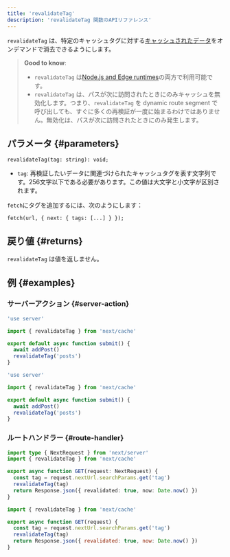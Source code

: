 ```yaml
---
title: 'revalidateTag'
description: 'revalidateTag 関数のAPIリファレンス'
---
```


`revalidateTag` は、特定のキャッシュタグに対する[キャッシュされたデータ](/docs/app/building-your-application/caching)をオンデマンドで消去できるようにします。

> **Good to know**:
>
> - `revalidateTag` は[Node.js and Edge runtimes](/docs/app/building-your-application/rendering/edge-and-nodejs-runtimes)の両方で利用可能です。
> - `revalidateTag` は、パスが次に訪問されたときにのみキャッシュを無効化します。つまり、`revalidateTag` を dynamic route segment で呼び出しても、すぐに多くの再検証が一度に始まるわけではありません。無効化は、パスが次に訪問されたときにのみ発生します。

## パラメータ {#parameters}

```tsx
revalidateTag(tag: string): void;
```

- `tag`: 再検証したいデータに関連づけられたキャッシュタグを表す文字列です。256文字以下である必要があります。この値は大文字と小文字が区別されます。

`fetch`にタグを追加するには、次のようにします：

```tsx
fetch(url, { next: { tags: [...] } });
```

## 戻り値 {#returns}

`revalidateTag` は値を返しません。

## 例 {#examples}

### サーバーアクション {#server-action}

<Tabs>
<TabItem value="ts" label="TypeScript">

```ts title="app/actions.ts" switcher
'use server'

import { revalidateTag } from 'next/cache'

export default async function submit() {
  await addPost()
  revalidateTag('posts')
}
```

</TabItem>
<TabItem value="js" label="JavaScript">

```js title="app/actions.js" switcher
'use server'

import { revalidateTag } from 'next/cache'

export default async function submit() {
  await addPost()
  revalidateTag('posts')
}
```

</TabItem>
</Tabs>

### ルートハンドラー {#route-handler}

<Tabs>
<TabItem value="ts" label="TypeScript">

```ts title="app/api/revalidate/route.ts" switcher
import type { NextRequest } from 'next/server'
import { revalidateTag } from 'next/cache'

export async function GET(request: NextRequest) {
  const tag = request.nextUrl.searchParams.get('tag')
  revalidateTag(tag)
  return Response.json({ revalidated: true, now: Date.now() })
}
```

</TabItem>
<TabItem value="js" label="JavaScript">

```js title="app/api/revalidate/route.js" switcher
import { revalidateTag } from 'next/cache'

export async function GET(request) {
  const tag = request.nextUrl.searchParams.get('tag')
  revalidateTag(tag)
  return Response.json({ revalidated: true, now: Date.now() })
}
```

</TabItem>
</Tabs>
